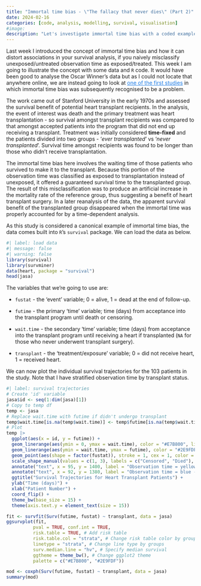 ```yaml
---
title: "Immortal time bias - \"The fallacy that never dies\" (Part 2)"
date: 2024-02-16
categories: [code, analysis, modelling, survival, visualisation]
#image: 
description: "Let's investigate immortal time bias with a coded example."
---
```


Last week I introduced the concept of immortal time bias and how it can distort associations in your survival analysis, if you naively misclassify unexposed/untreated observation time as exposed/treated. This week I am going to illustrate the concept with some data and `R` code. It would have been good to analyse the Oscar Winner's data but as I could not locate that anywhere online, we are instead going to look at [one of the first studies](https://www.jstor.org/stable/2286902 "https://www.jstor.org/stable/2286902"){style="color: #1f7de6"} in which immortal time bias was subsequently recognised to be a problem.

The work came out of Stanford University in the early 1970s and assessed the survival benefit of potential heart transplant recipients. In the analysis, the event of interest was death and the primary treatment was heart transplantation - so survival amongst transplant recipients was compared to that amongst accepted patients into the program that did not end up receiving a transplant. Treatment was initially considered **time-fixed** and the patients divided into two groups - '*ever transplanted*' vs '*never transplanted*'. Survival time amongst recipients was found to be longer than those who didn't receive transplantation.

The immortal time bias here involves the waiting time of those patients who survived to make it to the transplant. Because this portion of the observation time was classified as exposed to transplantation instead of unexposed, it offered a guaranteed survival time to the transplanted group. The result of this misclassification was to produce an artificial increase in the mortality rate of the reference group, thus suggesting a benefit of heart transplant surgery. In a later reanalysis of the data, the apparent survival benefit of the transplanted group disappeared when the immortal time was properly accounted for by a time-dependent analysis.

As this study is considered a canonical example of immortal time bias, the data comes built into `R`'s `survival` package. We can load the data as below.

```r
#| label: load data
#| message: false
#| warning: false
library(survival)
library(survminer)
data(heart, package = "survival")
head(jasa)
```

The variables that we're going to use are:

-   `fustat` - the 'event' variable; 0 = alive, 1 = dead at the end of follow-up.

-   `futime` - the primary 'time' variable; time (days) from acceptance into the transplant program until death or censoring.

-   `wait.time` - the secondary 'time' variable; time (days) from acceptance into the transplant program until receiving a heart if transplanted (`NA` for those who never underwent transplant surgery).

-   `transplant` - the 'treatment/exposure' variable; 0 = did not receive heart, 1 = received heart.

We can now plot the individual survival trajectories for the 103 patients in the study. Note that I have stratified observation time by transplant status.

```r
#| label: survival trajectories
# Create 'id' variable
jasa$id <- seq(1:dim(jasa)[1])
# Copy to temp df
temp <- jasa
# Replace wait.time with futime if didn't undergo transplant
temp$wait.time[is.na(temp$wait.time)] <- temp$futime[is.na(temp$wait.time)]
# Plot
temp |>
  ggplot(aes(x = id, y = futime)) +
  geom_linerange(aes(ymin = 0, ymax = wait.time), color = "#E7B800", linewidth = 1) +
  geom_linerange(aes(ymin = wait.time, ymax = futime), color = "#2E9FDF", linewidth = 1) +
  geom_point(aes(shape = factor(fustat)), stroke = 1, cex = 1, color = "black") +
  scale_shape_manual(values = c(1, 3), labels = c("Censored", "Died"), name = "Outcome") +
  annotate("text", x = 95, y = 1400, label = "Observation time = yellow - untransplanted", size = 5, color = "#E7B800") +
  annotate("text", x = 92, y = 1380, label = "Observation time = blue - post-transplant", size = 5, color = "#2E9FDF") +
  ggtitle("Survival Trajectories for Heart Transplant Patients") +   
  ylab("Time (days)") +
  xlab("Patient Number") + 
  coord_flip() + 
  theme_bw(base_size = 15) +
  theme(axis.text.y = element_text(size = 15))
```

```r
fit <- survfit(Surv(futime, fustat) ~ transplant, data = jasa)
ggsurvplot(fit,
          pval = TRUE, conf.int = TRUE,
          risk.table = TRUE, # Add risk table
          risk.table.col = "strata", # Change risk table color by groups
          linetype = "strata", # Change line type by groups
          surv.median.line = "hv", # Specify median survival
          ggtheme = theme_bw(), # Change ggplot2 theme
          palette = c("#E7B800", "#2E9FDF"))
```

```r
mod <- coxph(Surv(futime, fustat) ~ transplant, data = jasa)
summary(mod)
```
